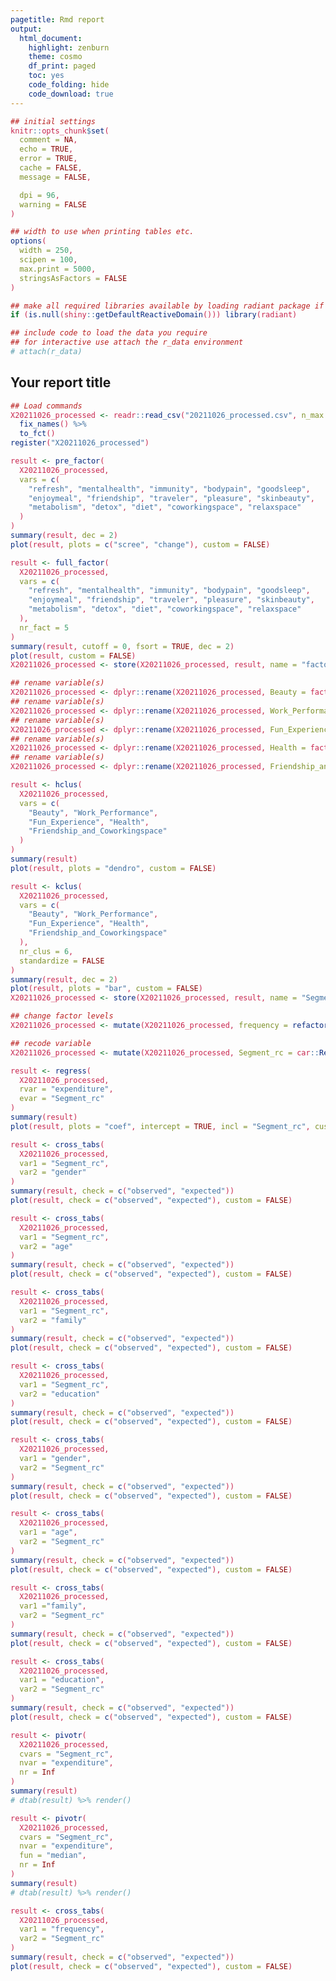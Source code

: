 ---
pagetitle: Rmd report
output:
  html_document:
    highlight: zenburn
    theme: cosmo
    df_print: paged
    toc: yes
    code_folding: hide
    code_download: true
---

```{r r_setup, include = FALSE}
## initial settings
knitr::opts_chunk$set(
  comment = NA,
  echo = TRUE,
  error = TRUE,
  cache = FALSE,
  message = FALSE,

  dpi = 96,
  warning = FALSE
)

## width to use when printing tables etc.
options(
  width = 250,
  scipen = 100,
  max.print = 5000,
  stringsAsFactors = FALSE
)

## make all required libraries available by loading radiant package if needed
if (is.null(shiny::getDefaultReactiveDomain())) library(radiant)

## include code to load the data you require
## for interactive use attach the r_data environment
# attach(r_data)
```

<style>
.btn, .form-control, pre, code, pre code {
  border-radius: 4px;
}
.table {
  width: auto;
}
ul, ol {
  padding-left: 18px;
}
code, pre, pre code {
  overflow: auto;
  white-space: pre;
  word-wrap: normal;
}
code {
  color: #c7254e;
  background-color: #f9f2f4;
}
pre {
  background-color: #ffffff;
}
</style>

## Your report title


```{r}
## Load commands
X20211026_processed <- readr::read_csv("20211026_processed.csv", n_max = Inf) %>%
  fix_names() %>%
  to_fct()
register("X20211026_processed")
```


```{r fig.width = 6.46, fig.height = 8.62, dpi = 96}
result <- pre_factor(
  X20211026_processed, 
  vars = c(
    "refresh", "mentalhealth", "immunity", "bodypain", "goodsleep", 
    "enjoymeal", "friendship", "traveler", "pleasure", "skinbeauty", 
    "metabolism", "detox", "diet", "coworkingspace", "relaxspace"
  )
)
summary(result, dec = 2)
plot(result, plots = c("scree", "change"), custom = FALSE)
```

```{r fig.width = 7.54, fig.height = 18.85, dpi = 96}
result <- full_factor(
  X20211026_processed, 
  vars = c(
    "refresh", "mentalhealth", "immunity", "bodypain", "goodsleep", 
    "enjoymeal", "friendship", "traveler", "pleasure", "skinbeauty", 
    "metabolism", "detox", "diet", "coworkingspace", "relaxspace"
  ), 
  nr_fact = 5
)
summary(result, cutoff = 0, fsort = TRUE, dec = 2)
plot(result, custom = FALSE)
X20211026_processed <- store(X20211026_processed, result, name = "factor")
```


```{r}
## rename variable(s)
X20211026_processed <- dplyr::rename(X20211026_processed, Beauty = factor1)
## rename variable(s)
X20211026_processed <- dplyr::rename(X20211026_processed, Work_Performance = factor4)
## rename variable(s)
X20211026_processed <- dplyr::rename(X20211026_processed, Fun_Experience = factor3)
## rename variable(s)
X20211026_processed <- dplyr::rename(X20211026_processed, Health = factor5)
## rename variable(s)
X20211026_processed <- dplyr::rename(X20211026_processed, Friendship_and_Coworkingspace = factor2)
```


```{r fig.width = 9.69, fig.height = 8.62, dpi = 96}
result <- hclus(
  X20211026_processed, 
  vars = c(
    "Beauty", "Work_Performance", 
    "Fun_Experience", "Health", 
    "Friendship_and_Coworkingspace"
  )
)
summary(result)
plot(result, plots = "dendro", custom = FALSE)
```



```{r fig.width = 8.08, fig.height = 9.69, dpi = 96}
result <- kclus(
  X20211026_processed, 
  vars = c(
    "Beauty", "Work_Performance", 
    "Fun_Experience", "Health", 
    "Friendship_and_Coworkingspace"
  ), 
  nr_clus = 6, 
  standardize = FALSE
)
summary(result, dec = 2)
plot(result, plots = "bar", custom = FALSE)
X20211026_processed <- store(X20211026_processed, result, name = "Segment")
```

```{r}
## change factor levels
X20211026_processed <- mutate(X20211026_processed, frequency = refactor(frequency, levs = c("1 per 4-6 month","1 per 2-3 month","2-3 per month","1 per month","1-2 per week","3-6 per week","everyday"), repl = ""))
```


```{r}
## recode variable
X20211026_processed <- mutate(X20211026_processed, Segment_rc = car::Recode(Segment, "1='Beauty';2='Otsukiai';3='Business person';4='Traveler';5='Body recovery';6='Perfect mankitsu'"))
```

```{r fig.width = 7, fig.height = 4.31, dpi = 96}
result <- regress(
  X20211026_processed, 
  rvar = "expenditure", 
  evar = "Segment_rc"
)
summary(result)
plot(result, plots = "coef", intercept = TRUE, incl = "Segment_rc", custom = FALSE)
```

```{r fig.width = 7, fig.height = 8.62, dpi = 96}
result <- cross_tabs(
  X20211026_processed, 
  var1 = "Segment_rc", 
  var2 = "gender"
)
summary(result, check = c("observed", "expected"))
plot(result, check = c("observed", "expected"), custom = FALSE)
```


```{r fig.width = 7, fig.height = 8.62, dpi = 96}
result <- cross_tabs(
  X20211026_processed, 
  var1 = "Segment_rc", 
  var2 = "age"
)
summary(result, check = c("observed", "expected"))
plot(result, check = c("observed", "expected"), custom = FALSE)
```


```{r fig.width = 7, fig.height = 8.62, dpi = 96}
result <- cross_tabs(
  X20211026_processed, 
  var1 = "Segment_rc", 
  var2 = "family"
)
summary(result, check = c("observed", "expected"))
plot(result, check = c("observed", "expected"), custom = FALSE)
```


```{r fig.width = 7, fig.height = 8.62, dpi = 96}
result <- cross_tabs(
  X20211026_processed, 
  var1 = "Segment_rc", 
  var2 = "education"
)
summary(result, check = c("observed", "expected"))
plot(result, check = c("observed", "expected"), custom = FALSE)
```

```{r fig.width = 10, fig.height = 8.62, dpi = 96}
result <- cross_tabs(
  X20211026_processed, 
  var1 = "gender", 
  var2 = "Segment_rc"
)
summary(result, check = c("observed", "expected"))
plot(result, check = c("observed", "expected"), custom = FALSE)
```


```{r fig.width = 10, fig.height = 8.62, dpi = 96}
result <- cross_tabs(
  X20211026_processed, 
  var1 = "age", 
  var2 = "Segment_rc"
)
summary(result, check = c("observed", "expected"))
plot(result, check = c("observed", "expected"), custom = FALSE)
```


```{r fig.width = 10, fig.height = 8.62, dpi = 96}
result <- cross_tabs(
  X20211026_processed, 
  var1 ="family", 
  var2 = "Segment_rc"
)
summary(result, check = c("observed", "expected"))
plot(result, check = c("observed", "expected"), custom = FALSE)
```


```{r fig.width = 10, fig.height = 8.62, dpi = 96}
result <- cross_tabs(
  X20211026_processed, 
  var1 = "education", 
  var2 = "Segment_rc"
)
summary(result, check = c("observed", "expected"))
plot(result, check = c("observed", "expected"), custom = FALSE)
```

```{r}
result <- pivotr(
  X20211026_processed, 
  cvars = "Segment_rc", 
  nvar = "expenditure", 
  nr = Inf
)
summary(result)
# dtab(result) %>% render()
```

```{r}
result <- pivotr(
  X20211026_processed, 
  cvars = "Segment_rc", 
  nvar = "expenditure", 
  fun = "median", 
  nr = Inf
)
summary(result)
# dtab(result) %>% render()
```

```{r fig.width = 10, fig.height = 8.62, dpi = 96}
result <- cross_tabs(
  X20211026_processed, 
  var1 = "frequency", 
  var2 = "Segment_rc"
)
summary(result, check = c("observed", "expected"))
plot(result, check = c("observed", "expected"), custom = FALSE)
```
